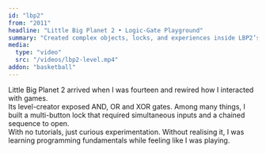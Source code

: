 ```yaml
---
id: "lbp2"
from: "2011"
headline: "Little Big Planet 2 • Logic-Gate Playground"
summary: "Created complex objects, locks, and experiences inside LBP2’s node-based editor."
media:
  type: "video"
  src: "/videos/lbp2-level.mp4"
addon: "basketball"
---
```

Little Big Planet 2 arrived when I was fourteen and rewired how I interacted with games.  
Its level-creator exposed AND, OR and XOR gates.
Among many things, I built a multi-button lock that required simultaneous inputs and a chained sequence to open.  
With no tutorials, just curious experimentation.
Without realising it, I was learning programming fundamentals while feeling like I was playing.
